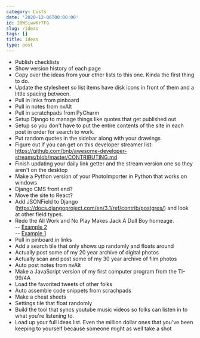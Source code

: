 ```yaml
---
category: Lists
date: '2020-12-06T00:00:00'
id: 20WSiwwKr7FG
slug: /ideas
tags: []
title: Ideas
type: post
---
```


- Publish checklists
- Show version history of each page
- Copy over the ideas from your other lists to this one. Kinda the first thing to do. 
- Update the stylesheet so list items have disk icons in front of them and a little spacing between.
- Pull in links from pinboard
- Pull in notes from nvAlt
- Pull in scratchpads from PyCharm
- Setup Django to manage things like quotes that get published out
- Setup so you don't have to put the entire contents of the site in each post in order for search to work. 
- Put random quotes in the sidebar along with your drawings
- Figure out if you can get on this developer streamer list: https://github.com/bnb/awesome-developer-streams/blob/master/CONTRIBUTING.md
- Finish updating your daily link getter and the stream version one so they aren't on the desktop
- Make a Python version of your PhotoImporter in Python that works on windows
- Django CMS front end?
- Move the site to React?
- Add JSONField to Django (https://docs.djangoproject.com/en/3.1/ref/contrib/postgres/) and look at other field types. 
- Redo the All Work and No Play Makes Jack A Dull Boy homeage.<br />-- <a href="https://web.archive.org/web/20010718194708/http://www.alanwsmith.com/">Example 2</a><br />-- <a href="https://web.archive.org/web/20010721234034/http://www.alanwsmith.com/">Example 1</a>
- Pull in pinboard.in links
- Add a search tile that only shows up randomly and floats around
- Actually post some of my 20 year archive of digital photos
- Actually scan and post some of my 30 year archive of film photos
- Auto post notes from nvAlt
- Make a JavaScript version of my first computer program from the TI-99/4A
- Load the favorited tweets of other folks
- Auto assemble code snippets from scrachpads
- Make a cheat sheets
- Settings tile that float randomly
- Build the tool that syncs youtube music videos so folks can listen in to what you're listening to.
- Load up your full ideas list. Even the million dollar ones that you've been keeping to yourself because someone might as well take a shot